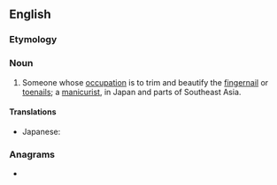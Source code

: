 ==English==

===Etymology===
{{suffix|en|nail|ist}}

===Noun===
{{en-noun}}

# {{lb|en|rare}} Someone whose [[occupation]] is to trim and beautify the [[fingernail]] or [[toenail]]s; a [[manicurist]], in Japan and parts of Southeast Asia.

====Translations====
{{trans-top|someone whose occupation is to trim nails}}
* Japanese: {{t|ja|ネイリスト|tr=nearisuto}}
{{trans-mid}}
{{trans-bottom}}

===Anagrams===
* {{anagrams|en|a=aiilnst|Saintil|intails|nails it}}